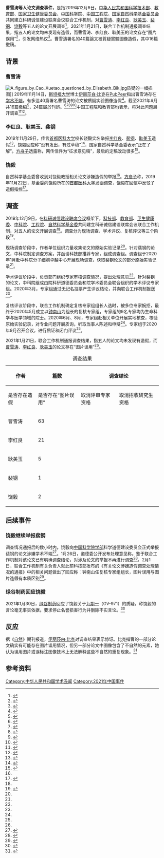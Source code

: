 '''曹雪涛等人论文调查事件'''，是指2019年12月9日，[[中华人民共和国科学技术部|中华人民共和国科学技术部]]、[[中华人民共和国教育部|教育部]]、[[中华人民共和国国家卫生健康委员会|国家卫生健康委员会]]、[[中国科学院|中国科学院]]、[[中国工程院|中国工程院]]、[[国家自然科学基金委员会|国家自然科学基金委员会]]共同建立科研诚信建设联席会议联合工作机制，对[[曹雪涛|曹雪涛]]、[[李红良|李红良]]、[[耿美玉|耿美玉]]、[[裴钢|裴钢]]、[[饶毅|饶毅]]等五人的论文开展调查<ref name=stdaily>{{Cite web|title=联合工作机制有关负责同志回应论文调查有关问题|url=http://digitalpaper.stdaily.com/http_www.kjrb.com/kjrb/html/2021-02/03/content_462343.htm|accessdate=2021-02-02|work=科技日报数字报|archive-date=2021-02-05|archive-url=https://web.archive.org/web/20210205020723/http://digitalpaper.stdaily.com/http_www.kjrb.com/kjrb/html/2021-02/03/content_462343.htm|dead-url=no}}</ref>。2021年1月21日，联合工作机制通报调查结果，指五人的论文均未发现有造假，而曹雪涛、李红良、耿美玉的论文存在“图片误用”<ref name=result>{{Cite web|title=科技部：有关论文涉嫌造假调查处理情况的通报|url=https://finance.sina.com.cn/tech/2021-01-21/doc-ikftpnny0305958.shtml|accessdate=2021-02-02|date=2021-01-21|last=|work=参考消息|archive-date=2021-01-26|archive-url=https://web.archive.org/web/20210126175805/https://finance.sina.com.cn/tech/2021-01-21/doc-ikftpnny0305958.shtml|dead-url=no}}</ref>，引发网络热议<ref>{{Cite web|title=对科研诚信问题查处结果的冷思考|url=http://news.sciencenet.cn/htmlnews/2021/1/452534.shtm|accessdate=2021-02-02|work=科学网|archive-date=2021-02-05|archive-url=https://web.archive.org/web/20210205020633/http://news.sciencenet.cn/htmlnews/2021/1/452534.shtm|dead-url=no}}</ref>。曹雪濤署名的40篇論文被質疑實驗圖像造假，其中16篇撤稿。

== 背景 ==
=== 曹雪涛 ===
{{参见|曹雪涛#涉嫌学术不端}}
[[File:A_figure_by_Cao_Xuetao_questioned_by_Elisabeth_Bik.jpg|thumb]]质疑的一幅插图]]
2019年11月14日，[[斯坦福大学|斯坦福大学]]博士[[伊丽莎白·比克|伊丽莎白·比克]]在[[PubPeer|PubPeer]]指出曹雪涛存在[[学术不端|学术不端]]，有多达40篇署名曹雪涛的论文被质疑实验图像造假<ref>{{Cite web|title=南开大学校长曹雪涛被曝论文造假 本人回应|url=http://www.inewsweek.cn/society/2019-11-18/7721.shtml|accessdate=2019-11-18|date=2019-11-17|last=|work=中国新闻周刊|archive-date=2019-11-20|archive-url=https://web.archive.org/web/20191120022113/http://www.inewsweek.cn/society/2019-11-18/7721.shtml|dead-url=no}}</ref>。截至2021年6月共16篇撤稿<ref>{{Cite web|title=曹雪涛团队半个月内撤回12篇论文，均发表在同一期刊__中国医疗|url=http://med.china.com.cn/content/pid/267481/tid/1026/iswap/1|access-date=2021-06-25|work=med.china.com.cn|archive-date=2021-06-25|archive-url=https://web.archive.org/web/20210625232703/http://med.china.com.cn/content/pid/267481/tid/1026/iswap/1|dead-url=no}}</ref>，24篇屬於刊誤。<ref>{{cite web|url=https://pubpeer.com/search?q=Cao+Xuetao|title=PubPeer - Search publications and join the conversation.|website=pubpeer.com|access-date=2021-02-05|archive-date=2020-11-27|archive-url=https://web.archive.org/web/20201127054816/https://pubpeer.com/search?q=cao+xuetao|dead-url=no}}</ref><ref>{{cite journal|url=https://pubmed.ncbi.nlm.nih.gov/15302887/|title=A novel human phosphatidylethanolamine-binding protein resists tumor necrosis factor alpha-induced apoptosis by inhibiting mitogen-activated protein kinase pathway activation and phosphatidylethanolamine externalization|first1=Xiaojian|last1=Wang|first2=Nan|last2=Li|first3=Bin|last3=Liu|first4=Hongying|last4=Sun|first5=Taoyong|last5=Chen|first6=Hongzhe|last6=Li|first7=Jianming|last7=Qiu|first8=Lihuang|last8=Zhang|first9=Tao|last9=Wan|first10=Xuetao|last10=Cao|date=2004-10-29|publisher=|journal=The Journal of Biological Chemistry|volume=279|issue=44|pages=45855–45864|via=PubMed|doi=10.1074/jbc.M405147200|pmid=15302887}}</ref><ref>{{cite journal|url=https://pubmed.ncbi.nlm.nih.gov/17178731/|title=hPEBP4 resists TRAIL-induced apoptosis of human prostate cancer cells by activating Akt and deactivating ERK1/2 pathways|first1=Hongzhe|last1=Li|first2=Xiaojian|last2=Wang|first3=Nan|last3=Li|first4=Jianming|last4=Qiu|first5=Yuanyuan|last5=Zhang|first6=Xuetao|last6=Cao|date=2007-02-16|publisher=|journal=The Journal of Biological Chemistry|volume=282|issue=7|pages=4943–4950|via=PubMed|doi=10.1074/jbc.M609494200|pmid=17178731}}</ref><ref>{{cite journal|url=https://pubmed.ncbi.nlm.nih.gov/17660512/|title=Leptin induces CD40 expression through the activation of Akt in murine dendritic cells|first1=Queenie Lai Kwan|last1=Lam|first2=Bo-Jian|last2=Zheng|first3=Dong-Yan|last3=Jin|first4=Xuetao|last4=Cao|first5=Liwei|last5=Lu|date=2007-09-21|publisher=|journal=The Journal of Biological Chemistry|volume=282|issue=38|pages=27587–27597|via=PubMed|doi=10.1074/jbc.M704579200|pmid=17660512}}</ref><ref>{{cite journal|url=https://pubmed.ncbi.nlm.nih.gov/18310074/|title=IPP5, a novel protein inhibitor of protein phosphatase 1, promotes G1/S progression in a Thr-40-dependent manner|first1=Xiaojian|last1=Wang|first2=Bin|last2=Liu|first3=Nan|last3=Li|first4=Hongzhe|last4=Li|first5=Jianming|last5=Qiu|first6=Yuanyuan|last6=Zhang|first7=Xuetao|last7=Cao|date=2008-05-02|publisher=|journal=The Journal of Biological Chemistry|volume=283|issue=18|pages=12076–12084|via=PubMed|doi=10.1074/jbc.M801571200|pmid=18310074|access-date=2021-02-05|archive-date=2021-09-05|archive-url=https://web.archive.org/web/20210905041129/https://pubmed.ncbi.nlm.nih.gov/18310074/|dead-url=no}}</ref>中国工程院和教育部均表示，将对此问题展开调查<ref>{{Cite web|title=中国工程院：会针对网络反映曹雪涛院士的有关问题展开调查|url=https://www.thepaper.cn/newsDetail_forward_4988425|accessdate=2019-11-18|work=澎湃新闻|archive-date=2020-09-11|archive-url=https://web.archive.org/web/20200911082513/https://www.thepaper.cn/newsDetail_forward_4988425|dead-url=no}}</ref><ref>{{Cite web|title=教育部回应南开大学校长涉嫌论文造假：对学术不端行为零容忍|url=http://edu.people.com.cn/n1/2019/1122/c1006-31470472.html|accessdate=2019-11-30|work=人民网|archive-date=2019-11-22|archive-url=https://web.archive.org/web/20191122210921/http://edu.people.com.cn/n1/2019/1122/c1006-31470472.html|dead-url=no}}</ref>。

=== 李红良、耿美玉、裴钢 ===
{{参见|李红良#造假争议|耿美玉#涉嫌论文造假|九期一#争议|裴钢#争议|饶毅#实名举报学术造假}}
2019年11月29日，传言[[首都医科大学|首都医科大学]]校长饶毅实名举报[[李红良|李红良]]、[[裴钢|裴钢]]、[[耿美玉|耿美玉]]造假<ref>{{Cite web|title=首都医科大学校长饶毅实名打假中国科学院院士裴钢|url=http://www.sohu.com/a/357261452_105067|accessdate=2019-11-29|work=搜狐|archive-date=2019-11-30|archive-url=https://web.archive.org/web/20191130090827/http://www.sohu.com/a/357261452_105067|dead-url=no}}</ref>，饶毅回应称“没有发出，有过草稿”<ref>{{Cite web|title=饶毅回应实名举报3人论文造假：有过草稿 没发出|url=https://tech.sina.com.cn/d/i/2019-11-29/doc-iihnzhfz2595488.shtml|accessdate=2021-01-22|date=2019-11-29|last=|work=环球时报|archive-date=2021-01-22|archive-url=https://web.archive.org/web/20210122025544/https://tech.sina.com.cn/d/i/2019-11-29/doc-iihnzhfz2595488.shtml|dead-url=no}}</ref>，国家自然科学基金委表示“正在了解”。[[方舟子|方舟子]]透露称，网传信件为“征求意见稿”，最后的定稿改动很多<ref>{{Cite web|title=饶毅举报武大教授造假？国家自然科学基金委：正在了解将及时回应|url=http://www.sohu.com/a/357315702_161795|accessdate=2021-02-02|work=南方都市报|language=en|archive-date=2020-05-17|archive-url=https://web.archive.org/web/20200517013744/https://www.sohu.com/a/357315702_161795|dead-url=no}}</ref>。

=== 饶毅 ===
自然科学基金委曾收到对饶毅教授相关论文涉嫌造假的举报<ref name=stdaily/>。[[方舟子|方舟子]]称，2019年11月22日，基金委向饶毅所在的[[首都医科大学|首都医科大学]]发函调查，饶毅在回信中反驳了造假指控<ref>{{Cite web|title=著名科学家饶毅实名举报裴钢院士等3人学术造假？官方回应|url=https://ishare.ifeng.com/c/s/7rzwX2uR3su|accessdate=2021-02-03|work=红星新闻|language=zh|archive-date=2021-02-05|archive-url=https://web.archive.org/web/20210205020631/https://ishare.ifeng.com/c/s/7rzwX2uR3su|dead-url=no}}</ref>。

== 调查 ==
{{Image frame|content={{Tree chart/start|align=center}}
{{Tree chart|s1|s1=现场调查<br/>{{small|（作者单位）}}}}
{{Tree chart|!}}
{{Tree chart|s2|s2=学术评议<br/>{{small|（负责部门）}}}}
{{Tree chart|!}}
{{Tree chart|s3|s3=复核评议<br/>{{small|（[[钟南山|钟南山]]等9名院士）}}}}
{{Tree chart/end}}
|caption=调查流程
}}
2019年12月9日，在[[科研诚信建设联席会议|科研诚信建设联席会议]]框架下，[[中华人民共和国科技部|科技部]]、[[中华人民共和国教育部|教育部]]、[[中华人民共和国国家卫生健康委员会|卫生健康委]]、[[中国科学院|中科院]]、[[中国工程院|工程院]]、[[国家自然科学基金委员会|自然科学基金委]]共同建立科研诚信建设联席会议联合工作机制，对五人的论文开展调查<ref name=stdaily/>。调查分为现场调查、学术评议、复核评议等三个阶段<ref name=kxb>{{Cite web|title=联合工作机制是如何得出裴钢论文“未发现有造假”结论的？|url=http://news.sciencenet.cn/htmlnews/2021/1/452570.shtm|accessdate=2021-02-02|work=科学网|archive-date=2021-01-29|archive-url=https://web.archive.org/web/20210129230826/http://news.sciencenet.cn/htmlnews/2021/1/452570.shtm|dead-url=no}}</ref>。

现场调查阶段中，作者单位组织力量收集论文的原始实验记录<ref name=stdaily/>。针对裴钢的论文，中科院制定调查方案，并函请科技部推荐专家，组成调查组。调查组于2020年1月赴中科院分子细胞卓越中心开展现场调查，获取裴钢论文的部分原始实验记录<ref name=kxb/>。

学术评议阶段中，负责部门组织专家审核调查情况，提出处理意见<ref name=stdaily/>。针对裴钢的论文，中科院组成由院科研道德委员会和院学术委员会联合组织的学术评议专家组。2020年3月，专家组通过无记名投票产生评议结论，并向联合工作机制报送<ref name=kxb/>。

复核评议阶段中，联合工作机制确定复核专家组组长人选时，被多位专家婉拒，最终于2020年5月成立以[[钟南山|钟南山]]为组长的复核专家组，专家组的9名专家均为生命科学与医学领域的院士。2020年6月、8月，专家组赴相关单位开展实地核查，核验原始实验记录，对专业问题开展质询，听取当事人陈述和申辩<ref name=stdaily/>。专家组于2020年9月召开会议，进行质证和闭门评议<ref name=kxb/>。

2021年1月21日，联合工作机制通报调查结果，指五人的论文均未发现有造假，而[[曹雪涛|曹雪涛]]、[[李红良|李红良]]、[[耿美玉|耿美玉]]的论文存在“图片误用”<ref name=result/>。

{| class="wikitable"
|+ 调查结果
! rowspan=2| 作者 !! rowspan=2| 篇数 !! colspan=2|调查结论 !! colspan=3|处理意见
|-
!是否存在造假 !! 是否存在“图片误用” !! 取消评审专家资格 !! 取消招收研究生资格 !! 深刻检查
|-
| 曹雪涛 || 63 || {{no}} || {{yes|较多}} || {{yes|1年}} || {{yes|1年}} || {{yes}}
|-
| 李红良 || 21 || {{no}} || {{yes|较多}} || {{yes|2年}} || {{yes|2年}} || {{yes}}
|-
| 耿美玉 || 5 || {{no}} || {{yes|少量}} || {{no}} || {{no}} || {{no}}
|-
| 裴钢   || 1 || {{no}} || {{no}} || {{n/a}} || {{n/a}} || {{n/a}}
|-
| 饶毅   || 2 || {{no}} || {{no}} || {{n/a}} || {{n/a}} || {{n/a}}
|}

== 后续事件 ==
=== 饶毅继续举报裴钢 ===
调查情况通报后的数小时内，饶毅向[[中国科学院学部|中国科学院学部]]科学道德建设委员会正式举报裴钢的论文涉嫌学术不端<ref>{{Cite web|title=饶毅正式举报林-裴 (1999) 论文涉嫌学术不端|url=https://finance.sina.com.cn/tech/2021-01-21/doc-ikftpnny0307444.shtml|accessdate=2021-01-22|date=2021-01-21|last=|work=新浪科技-自媒体综合|archive-date=2021-01-22|archive-url=https://web.archive.org/web/20210122025609/https://finance.sina.com.cn/tech/2021-01-21/doc-ikftpnny0307444.shtml|dead-url=no}}</ref>。1月26日，道德委公开发布处理意见称，鉴于联合工作机制对该论文已有明确调查结论，对涉及论文的举报不再进行调查<ref>{{Cite web|title=中科院学部科学道德建设委员会发布关于饶毅举报处理意见|url=http://www.chinanews.com/gn/2021/01-26/9397291.shtml|accessdate=2021-01-26|work=中新网|archive-date=2021-01-28|archive-url=https://web.archive.org/web/20210128182222/http://www.chinanews.com/gn/2021/01-26/9397291.shtml|dead-url=no}}</ref>。2月1日，联合工作机制有关负责人就此前科技部发布的《有关论文涉嫌造假调查处理情况的通报》中的相关问题做出了回应称：钟南山任复核专家组组长，图片误用与图片造假有本质区别<ref>{{Cite web|title=联合工作机制有关负责同志回应论文调查有关问题|url=http://digitalpaper.stdaily.com/http_www.kjrb.com/kjrb/html/2021-02/03/content_462343.htm?div=-1|accessdate=2021-02-23|work=科技日报|archive-date=2021-02-05|archive-url=https://web.archive.org/web/20210205020631/http://digitalpaper.stdaily.com/http_www.kjrb.com/kjrb/html/2021-02/03/content_462343.htm?div=-1|dead-url=no}}</ref>。

=== 绿谷制药回应饶毅 ===
2021年1月30日，[[绿谷制药|绿谷制药]]回应了饶毅关于[[九期一|九期一]]（GV-971）的质疑，称饶毅的言论毫无事实依据，要求停止名誉损害行为并删除不实言论。<ref>{{Cite web|title=绿谷制药严正声明|url=http://mp.weixin.qq.com/s?__biz=MzAwMDA2MjgwNg==&mid=2648867994&idx=1&sn=d44465bc6d78c6e6bc7fee17cc8b06c9&chksm=82f880a3b58f09b58d0988cbe89b6e375f7afb892d1cbc8f8efb946cc7e03c12f69ff48843b8#rd|accessdate=2021-01-30|work=绿谷制药|archive-date=2021-02-05|archive-url=https://web.archive.org/web/20210205020636/https://mp.weixin.qq.com/s?__biz=MzAwMDA2MjgwNg%3D%3D&mid=2648867994&idx=1&sn=d44465bc6d78c6e6bc7fee17cc8b06c9&chksm=82f880a3b58f09b58d0988cbe89b6e375f7afb892d1cbc8f8efb946cc7e03c12f69ff48843b8#rd|dead-url=no}}</ref>

== 反应 ==
据《[[自然_(期刊)|自然]]》期刊报道，[[伊丽莎白·比克|伊丽莎白·比克]]对调查结果表示惊讶。比克指曹的一部分论文确实有可能存在图片误用情况，但另一部分论文中图像包含了不自然的元素，她认为误用图片或误标注图像技术上无法解释这些不自然的重复现象。<ref>{{Cite journal|title=Famed Chinese immunologist cleared of plagiarism and fraud|url=https://www.nature.com/articles/d41586-021-00219-4|last=Cyranoski|first=David|date=2021-01-26|journal=Nature|issue=7844|doi=10.1038/d41586-021-00219-4|volume=590|pages=20–21|language=en|access-date=2021-02-02|archive-date=2021-01-26|archive-url=https://web.archive.org/web/20210126201246/https://www.nature.com/articles/d41586-021-00219-4|dead-url=no}}</ref>

== 参考资料 ==
{{reflist|30em}}

[[Category:中华人民共和国学术丑闻|Category:中华人民共和国学术丑闻]]
[[Category:2021年中国事件|Category:2021年中国事件]]